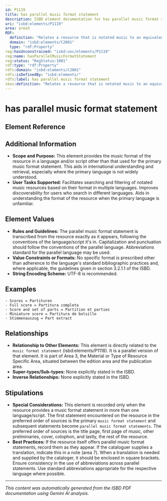 ```yaml
---
id: P1119
title: has parallel music format statement
description: ISBD element documentation for has parallel music format statement
uri: "isbd:elements/P1119"
area: area3
RDF:
  definition: "Relates a resource that is notated music to an equivalent of a music format statement (a term or phrase representing the physical form in which it is presented) in another language or script and presented as equivalent."
  domain: "isbd:elements/C2001"
  type: "rdf:Property"
reg:hasUnconstrained: "isbd:unc/elements/P1119"
reg:name: hasParallelMusicFormatStatement
reg:status: "RegStatus:1001"
rdf:type: "rdf:Property"
rdfs:domain: "isbd:elements/C2001"
rdfs:isDefinedBy: "isbd:elements/"
rdfs:label: has parallel music format statement
skos:definition: "Relates a resource that is notated music to an equivalent of a music format statement (a term or phrase representing the physical form in which it is presented) in another language or script and presented as equivalent."
---
```

# has parallel music format statement

## Element Reference


<ElementReference frontMatter={frontMatter} />

## Additional Information

- **Scope and Purpose:** This element provides the music format of the resource in a language and/or script other than that used for the primary music format statement. This aids in international understanding and retrieval, especially where the primary language is not widely understood.
- **User Tasks Supported:** Facilitates searching and filtering of notated music resources based on their format in multiple languages. Improves discoverability for users who search in different languages.  Aids in understanding the format of the resource when the primary language is unfamiliar.

## Element Values

- **Rules and Guidelines:** The parallel music format statement is transcribed from the resource exactly as it appears, following the conventions of the language/script it's in. Capitalization and punctuation should follow the conventions of the parallel language.  Abbreviations standard for the parallel language may be used.
- **Value Constraints or Formats:** No specific format is prescribed other than adherence to the language's standard bibliographic practices and, where applicable, the guidelines given in section 3.2.1.1 of the ISBD.
- **String Encoding Scheme:**  UTF-8 is recommended.

## Examples

```
- Scores = Partituren
- Full score = Partitura completa
- Score and set of parts = Partition et parties
- Miniature score = Partitura de bolsillo
- Stimmenauszug = Part extract
```

## Relationships

- **Relationship to Other Elements:**  This element is directly related to the `music format statement` (isbd:elements/P1118). It is a parallel version of that element.  It is part of Area 3, the Material or Type of Resource Specific Area, situated between the edition area and the publication area.
- **Super-types/Sub-types:**  None explicitly stated in the ISBD.
- **Inverse Relationships:**  None explicitly stated in the ISBD.

## Stipulations

- **Special Considerations:** This element is recorded only when the resource provides a music format statement in more than one language/script.  The first statement encountered on the resource in the preferred order of sources is the primary `music format statement` and subsequent statements become `parallel music format statements`. The preferred order of sources is the title page, first page of music, other preliminaries, cover, colophon, and lastly, the rest of the resource.
- **Best Practices:** If the resource itself offers parallel music format statements, record them as they appear.  If the cataloguer supplies a translation, indicate this in a note (area 7). When a translation is needed and supplied by the cataloger, it should be enclosed in square brackets. Ensure consistency in the use of abbreviations across parallel statements. Use standard abbreviations appropriate for the respective language where possible.


---

*This content was automatically generated from the ISBD PDF documentation using Gemini AI analysis.*
